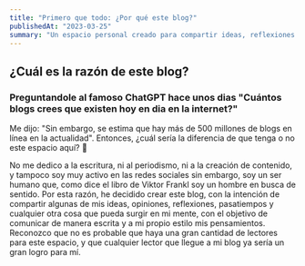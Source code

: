 ```yaml
---
title: "Primero que todo: ¿Por qué este blog?"
publishedAt: "2023-03-25"
summary: "Un espacio personal creado para compartir ideas, reflexiones y pasatiempos al estilo único de su autor. Inspirado por el libro de Viktor Frankl, este blog busca dar sentido a través de la escritura, sin pretender alcanzar una gran audiencia, sino conectarse con lectores curiosos que lleguen a este rincón de internet."
---
```


## ¿Cuál es la razón de este blog?

### Preguntandole al famoso ChatGPT hace unos dias "Cuántos blogs crees que existen hoy en dia en la internet?"

Me dijo: "Sin embargo, se estima que hay más de 500 millones de blogs en línea en la actualidad". Entonces, ¿cuál sería la diferencia de que tenga o no este espacio aquí? 🤔

No me dedico a la escritura, ni al periodismo, ni a la creación de contenido, y tampoco soy muy activo en las redes sociales sin embargo, soy un ser humano que, como dice el libro de Viktor Frankl soy un hombre en busca de sentido. Por esta razón, he decidido crear este blog, con la intención de compartir algunas de mis ideas, opiniones, reflexiones, pasatiempos y cualquier otra cosa que pueda surgir en mi mente, con el objetivo de comunicar de manera escrita y a mi propio estilo mis pensamientos. Reconozco que no es probable que haya una gran cantidad de lectores para este espacio, y que cualquier lector que llegue a mi blog ya sería un gran logro para mí.
